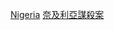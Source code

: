 {{Catnav|頁面分類|人物|各國人物|各國謀殺案受害者}}
{{Catnav|頁面分類|人物|逝世|特殊原因逝世者|謀殺受害者|各國謀殺案受害者}}
{{Catnav|頁面分類|社會|社會問題|犯罪|謀殺|謀殺受害者|各國謀殺案受害者}}
{{Catnav|頁面分類|社會|社會問題|犯罪|謀殺|各國謀殺案|奈及利亞謀殺案}}
{{Catnav|頁面分類|社會科學|社會學|刑事學|犯罪|謀殺|各國謀殺案|奈及利亞謀殺案}}
{{Catnav|頁面分類|社會科學|心理學|行為|犯罪|謀殺|各國謀殺案|奈及利亞謀殺案}}

[[Category:各國謀殺案受害者|Nigeria]]
[[Category:奈及利亞謀殺案|]]